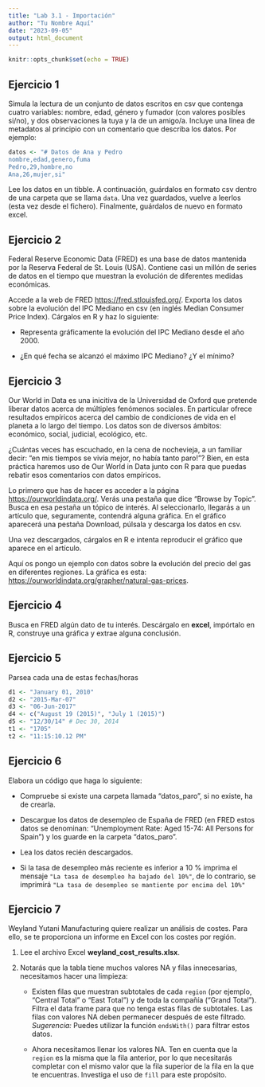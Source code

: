 ```yaml
---
title: "Lab 3.1 - Importación"
author: "Tu Nombre Aquí"
date: "2023-09-05"
output: html_document
---
```


```r
knitr::opts_chunk$set(echo = TRUE)
```

## Ejercicio 1

Simula la lectura de un conjunto de datos escritos en csv que contenga cuatro variables:
nombre, edad, género y fumador (con valores posibles si/no), y dos observaciones la tuya y la de 
un amigo/a. Incluye una línea de metadatos al principio con un comentario que describa los datos.
Por ejemplo:


```r
datos <- "# Datos de Ana y Pedro
nombre,edad,genero,fuma
Pedro,29,hombre,no
Ana,26,mujer,si"
```


Lee los datos en un tibble. A continuación, guárdalos en formato csv dentro de una carpeta que se llama `data`.
Una vez guardados, vuelve a leerlos (esta vez desde el fichero).
Finalmente, guárdalos de nuevo en formato excel.



## Ejercicio 2

Federal Reserve Economic Data (FRED) es una base de datos mantenida por la Reserva Federal de St. Louis (USA). Contiene casi un millón de series de datos en el tiempo que muestran la evolución de diferentes medidas económicas.

Accede a la web de FRED [https://fred.stlouisfed.org/](https://fred.stlouisfed.org/). Exporta los datos sobre la evolución del IPC Mediano en csv (en inglés Median Consumer Price Index).
Cárgalos en R y haz lo siguiente:

* Representa gráficamente la evolución del IPC Mediano desde el año 2000.

* ¿En qué fecha se alcanzó el máximo IPC Mediano? ¿Y el mínimo? 


## Ejercicio 3

Our World in Data es una inicitiva de la Universidad de Oxford que pretende liberar datos acerca de múltiples fenómenos sociales. En particular ofrece resultados empíricos acerca del cambio de condiciones de vida en el planeta a lo largo del tiempo. Los datos son de diversos ámbitos: económico, social, judicial, ecológico, etc.

¿Cuántas veces has escuchado, en la cena de nochevieja, a un familiar decir: "en mis tiempos se vivía mejor, no había tanto paro!"? Bien, en esta práctica haremos uso de Our World in Data junto con R para que puedas rebatir esos comentarios con datos empíricos. 

Lo primero que has de hacer es acceder a la página [https://ourworldindata.org/](https://ourworldindata.org/). Verás una pestaña que dice "Browse by Topic". Busca en esa pestaña un tópico de interés.
Al seleccionarlo, llegarás a un artículo que, seguramente, contendrá alguna gráfica. En el gráfico aparecerá una pestaña Download, púlsala y descarga los datos en csv.

Una vez descargados, cárgalos en R e intenta reproducir el gráfico que aparece en el artículo.

Aquí os pongo un ejemplo con datos sobre la evolución del precio del gas en diferentes regiones.
La gráfica es esta:
[https://ourworldindata.org/grapher/natural-gas-prices](https://ourworldindata.org/grapher/natural-gas-prices).



## Ejercicio 4

Busca en FRED algún dato de tu interés. Descárgalo en **excel**, impórtalo en R,
construye una gráfica y extrae alguna conclusión.

## Ejercicio 5

Parsea cada una de estas fechas/horas

```r
d1 <- "January 01, 2010"
d2 <- "2015-Mar-07"
d3 <- "06-Jun-2017"
d4 <- c("August 19 (2015)", "July 1 (2015)")
d5 <- "12/30/14" # Dec 30, 2014
t1 <- "1705"
t2 <- "11:15:10.12 PM"
```


## Ejercicio 6

Elabora un código que haga lo siguiente:

* Compruebe si existe una carpeta llamada "datos_paro", si no existe, ha de crearla.

* Descargue los datos de desempleo de España de FRED (en FRED estos datos se denominan: "Unemployment Rate: Aged 15-74: All Persons for Spain") y los guarde en la carpeta "datos_paro".

* Lea los datos recién descargados.

* Si la tasa de desempleo más reciente es inferior a 10 % imprima el mensaje
`"La tasa de desempleo ha bajado del 10%"`, de lo contrario, se imprimirá
`"La tasa de desempleo se mantiente por encima del 10%"`

## Ejercicio 7

Weyland Yutani Manufacturing quiere realizar un análisis de costes. Para ello, se te proporciona un informe en Excel con los costes por región.

1. Lee el archivo Excel **weyland_cost_results.xlsx**.
2. Notarás que la tabla tiene muchos valores NA y filas innecesarias, necesitamos hacer una limpieza:

    - Existen filas que muestran subtotales de cada `region` (por ejemplo, "Central Total" o "East Total") y de toda la compañía ("Grand Total"). Filtra el data frame para que no tenga estas filas de subtotales. Las filas con valores NA deben permanecer después de este filtrado. *Sugerencia:* Puedes utilizar la función `endsWith()` para filtrar estos datos.
    
    - Ahora necesitamos llenar los valores NA. Ten en cuenta que la `region` es la misma que la fila anterior, por lo que necesitarás completar con el mismo valor que la fila superior de la fila en la que te encuentras. Investiga el uso de `fill` para este propósito. 




